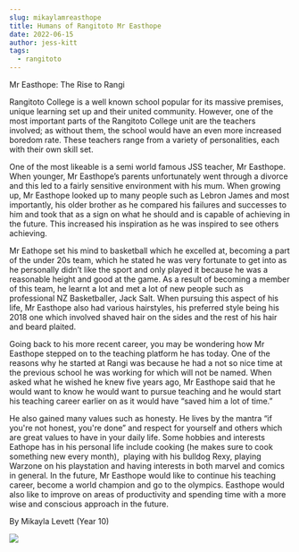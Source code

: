 ```yaml
---
slug: mikaylamreasthope
title: Humans of Rangitoto Mr Easthope
date: 2022-06-15
author: jess-kitt
tags:
  - rangitoto
---
```

<!--StartFragment-->

Mr Easthope: The Rise to Rangi



Rangitoto College is a well known school popular for its massive premises, unique learning set up and their united community. However, one of the most important parts of the Rangitoto College unit are the teachers involved; as without them, the school would have an even more increased boredom rate. These teachers range from a variety of personalities, each with their own skill set.

One of the most likeable is a semi world famous JSS teacher, Mr Easthope. When younger, Mr Easthope’s parents unfortunately went through a divorce and this led to a fairly sensitive environment with his mum. When growing up, Mr Easthope looked up to many people such as Lebron James and most importantly, his older brother as he compared his failures and successes to him and took that as a sign on what he should and is capable of achieving in the future. This increased his inspiration as he was inspired to see others achieving.

Mr Eathope set his mind to basketball which he excelled at, becoming a part of the under 20s team, which he stated he was very fortunate to get into as he personally didn’t like the sport and only played it because he was a reasonable height and good at the game. As a result of becoming a member of this team, he learnt a lot and met a lot of new people such as professional NZ Basketballer, Jack Salt. When pursuing this aspect of his life, Mr Easthope also had various hairstyles, his preferred style being his 2018 one which involved shaved hair on the sides and the rest of his hair and beard plaited. 

Going back to his more recent career, you may be wondering how Mr Easthope stepped on to the teaching platform he has today. One of the reasons why he started at Rangi was because he had a not so nice time at the previous school he was working for which will not be named. When asked what he wished he knew five years ago, Mr Easthope said that he would want to know he would want to pursue teaching and he would start his teaching career earlier on as it would have “saved him a lot of time.”

He also gained many values such as honesty. He lives by the mantra “if you're not honest, you're done” and respect for yourself and others which are great values to have in your daily life. Some hobbies and interests Eathope has in his personal life include cooking (he makes sure to cook something new every month),  playing with his bulldog Rexy, playing Warzone on his playstation and having interests in both marvel and comics in general. In the future, Mr Easthope would like to continue his teaching career, become a world champion and go to the olympics. Easthope would also like to improve on areas of productivity and spending time with a more wise and conscious approach in the future. 

By Mikayla Levett (Year 10)



<!--EndFragment-->

![](/images/easthope.png)